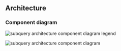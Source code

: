 ## Architecture

### Component diagram

![subquery architecture component diagram legend](../../../../src/images/docs/indexer/architecture_legend_1.svg)

![subquery architecture component diagram](../../../../src/images/docs/indexer/architecture_legend_2.svg)
